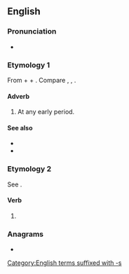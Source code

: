 ==English==

===Pronunciation===
* {{IPA|en|/bɪˈtaɪdz/}}

===Etymology 1===
From {{inh|en|enm|be-|}} + {{m|enm|tide||time}} + {{m|enm|-s}}. Compare {{cog|stq|bietiede||from time to time; now and then}}, {{cog|de|beizeiten|t=early; betimes}}, {{cog|sv|bitti||early (in the day)}}.

====Adverb====
{{en-adv|-}}

# At any early period.

====See also====
* {{l|en|betime}}
* {{l|en|betimes}}

===Etymology 2===
See {{m|en|betide}}.

====Verb====
{{head|en|verb form}}

# {{en-third-person singular of|betide}}

===Anagrams===
* {{anagrams|en|a=bdeeist|bedsite|debites|side bet}}

[[Category:English terms suffixed with -s]]